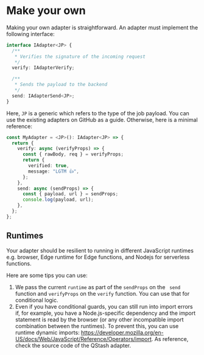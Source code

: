 # Make your own

Making your own adapter is straightforward. An adapter must implement the following interface:

```ts
interface IAdapter<JP> {
  /**
   * Verifies the signature of the incoming request
   */
  verify: IAdapterVerify;

  /**
   * Sends the payload to the backend
   */
  send: IAdapterSend<JP>;
}
```

Here, `JP` is a generic which refers to the type of the job payload. You can use the existing adapters on GitHub as a guide. Otherwise, here is a minimal reference:

```ts
const MyAdapter = <JP>(): IAdapter<JP> => {
  return {
    verify: async (verifyProps) => {
      const { rawBody, req } = verifyProps;
      return {
        verified: true,
        message: "LGTM 👍",
      };
    },
    send: async (sendProps) => {
      const { payload, url } = sendProps;
      console.log(payload, url);
    },
  };
};
```

## Runtimes

Your adapter should be resilient to running in different JavaScript runtimes e.g. browser, Edge runtime for Edge functions, and Nodejs for serverless functions.

Here are some tips you can use:

1. We pass the current `runtime` as part of the `sendProps` on the ` send` function and `verifyProps` on the `verify` function. You can use that for conditional logic.
2. Even if you have conditional guards, you can still run into import errors if, for example, you have a Node.js-specific dependency and the import statement is read by the browser (or any other incompatible import combination between the runtimes). To prevent this, you can use runtime dynamic imports: <https://developer.mozilla.org/en-US/docs/Web/JavaScript/Reference/Operators/import>. As reference, check the source code of the QStash adapter.
